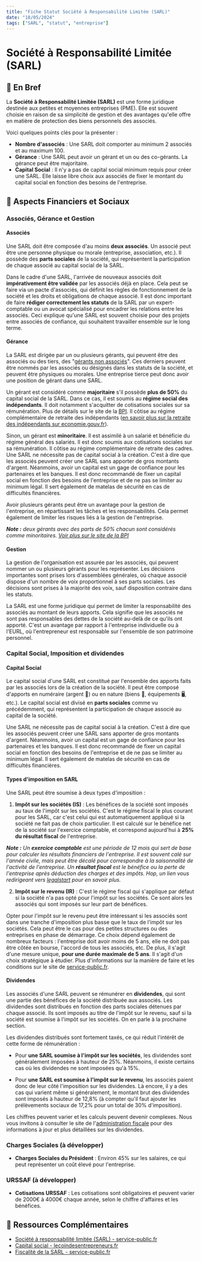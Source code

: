 ```yaml
---
title: "Fiche Statut Société à Responsabilité Limitée (SARL)"
date: "18/05/2024"
tags: ["SARL", "statut", "entreprise"]
---
```


# Société à Responsabilité Limitée (SARL)

## 📝 En Bref

La **Société à Responsabilité Limitée (SARL)** est une forme juridique destinée aux petites et moyennes entreprises (PME). Elle est souvent choisie en raison de sa simplicité de gestion et des avantages qu'elle offre en matière de protection des biens personnels des associés. 

Voici quelques points clés pour la présenter :

- **Nombre d'associés** : Une SARL doit comporter au minimum 2 associés et au maximum 100.
- **Gérance** : Une SARL peut avoir un gérant et un ou des co-gérants. La gérance peut être majoritaire.
- **Capital Social** : Il n'y a pas de capital social minimum requis pour créer une SARL. Elle laisse libre choix aux associés de fixer le montant du capital social en fonction des besoins de l'entreprise.

## 📜 Aspects Financiers et Sociaux

###  Associés, Gérance et Gestion

#### Associés

Une SARL doit être composée d'au moins **deux associés**. Un associé peut être une personne physique ou morale (entreprise, association, etc.). Il possède des **parts sociales** de la société, qui représentent la participation de chaque associé au capital social de la SARL.

Dans le cadre d'une SARL, l'arrivée de nouveaux associés doit **impérativement être validée** par les associés déjà en place. Cela peut se faire via un pacte d'associés, qui définit les règles de fonctionnement de la société et les droits et obligations de chaque associé. Il est donc important de faire **rédiger correctement les statuts** de la SARL par un expert-comptable ou un avocat spécialisé pour encadrer les relations entre les associés. Ceci explique qu'une SARL est souvent choisie pour des projets entre associés de confiance, qui souhaitent travailler ensemble sur le long terme.

#### Gérance

La SARL est dirigée par un ou plusieurs gérants, qui peuvent être des associés ou des tiers, des "[gérants non associés](https://www.l-expert-comptable.com/a/7105-qu-est-ce-qu-un-gerant-non-associe-en-sarl.html)". Ces derniers peuvent être nommés par les associés ou désignés dans les statuts de la société, et peuvent être physiques ou morales. Une entreprise tierce peut donc avoir une position de gérant dans une SARL.

Un gérant est considéré comme **majoritaire** s'il possède **plus de 50%** du capital social de la SARL. Dans ce cas, il est soumis au **régime social des indépendants**. Il doit notamment s'acquitter de cotisations sociales sur sa rémunération. Plus de détails sur le site de la [BPI](https://bpifrance-creation.fr/encyclopedie/statut-du-dirigeant-son-conjoint/regime-social-du-dirigeant/gerant-minoritaire-ou). Il côtise au régime complémentaire de retraite des indépendants ([en savoir plus sur la retraite des indépendants sur economie.gouv.fr](https://www.economie.gouv.fr/entreprises/securite-sociale-independants)).  

Sinon, un gérant est **minoritaire**. Il est assimilé à un salarié et bénéficie du régime général des salariés. Il est donc soumis aux cotisations sociales sur sa rémunération. Il côtise au régime complémentaire de retraite des cadres.
Une SARL ne nécessite pas de capital social à la création. C'est à dire que les associés peuvent créer une SARL sans apporter de gros montants d'argent. Néanmoins, avoir un capital est un gage de confiance pour les partenaires et les banques. Il est donc recommandé de fixer un capital social en fonction des besoins de l'entreprise et de ne pas se limiter au minimum légal. Il sert également de matelas de sécurité en cas de difficultés financières.

Avoir plusieurs gérants peut être un avantage pour la gestion de l'entreprise, en répartissant les tâches et les responsabilités. Cela permet également de limiter les risques liés à la gestion de l'entreprise.

***Note :** deux gérants avec des parts de 50% chacun sont considérés comme minoritaires. [Voir plus sur le site de la BPI](https://bpifrance-creation.fr/encyclopedie/statut-du-dirigeant-son-conjoint/regime-social-du-dirigeant/gerant-minoritaire-ou)*

#### Gestion

La gestion de l'organisation est assurée par les associés, qui peuvent nommer un ou plusieurs gérants pour les représenter. Les décisions importantes sont prises lors d'assemblées générales, où chaque associé dispose d'un nombre de voix proportionnel à ses parts sociales. Les décisions sont prises à la majorité des voix, sauf disposition contraire dans les statuts.

La SARL est une forme juridique qui permet de limiter la responsabilité des associés au montant de leurs apports. Cela signifie que les associés ne sont pas responsables des dettes de la société au-delà de ce qu'ils ont apporté. C'est un avantage par rapport à l'entreprise individuelle ou à l'EURL, où l'entrepreneur est responsable sur l'ensemble de son patrimoine personnel.

### Capital Social, Imposition et dividendes

#### Capital Social

Le capital social d'une SARL est constitué par l'ensemble des apports faits par les associés lors de la création de la société. Il peut être composé d'apports en numéraire (argent 🤑) ou en nature (biens 🏢, équipements 🖥️, etc.). Le capital social est divisé en **parts sociales** comme vu précédemment, qui représentent la participation de chaque associé au capital de la société.

Une SARL ne nécessite pas de capital social à la création. C'est à dire que les associés peuvent créer une SARL sans apporter de gros montants d'argent. Néanmoins, avoir un capital est un gage de confiance pour les partenaires et les banques. Il est donc recommandé de fixer un capital social en fonction des besoins de l'entreprise et de ne pas se limiter au minimum légal. Il sert également de matelas de sécurité en cas de difficultés financières.

#### Types d'imposition en SARL

Une SARL peut être soumise à deux types d'imposition :

1. **Impôt sur les sociétés (IS)** : Les bénéfices de la société sont imposés au taux de l'impôt sur les sociétés. C'est le régime fiscal le plus courant pour les SARL, car c'est celui qui est automatiquement appliqué si la société ne fait pas de choix particulier. Il est calculé sur le bénéfice net de la société sur l'exercice comptable, et correspond aujourd'hui à **25% du résultat fiscal** de l'entreprise. 

***Note :** Un **exercice comptable** est une période de 12 mois qui sert de base pour calculer les résultats financiers de l'entreprise. Il est souvent calé sur l'année civile, mais peut être décalé pour correspondre à la saisonnalité de l'activité de l'entreprise. Un **résultat fiscal** est le bénéfice ou la perte de l'entreprise après déduction des charges et des impôts. Hop, un lien vous redirigeant vers [legalstart](https://www.legalstart.fr/fiches-pratiques/comptabilite-entreprise/resultat-fiscal) pour en savoir plus.*

2. **Impôt sur le revenu (IR)** : C'est le régime fiscal qui s'applique par défaut si la société n'a pas opté pour l'impôt sur les sociétés. Ce sont alors les associés qui sont imposés sur leur part de bénéfices. 

Opter pour l'impôt sur le revenu peut être intéressant si les associés sont dans une tranche d'imposition plus basse que le taux de l'impôt sur les sociétés. Cela peut être le cas pour des petites structures ou des entreprises en phase de démarrage. Ce choix dépend également de nombreux facteurs : l'entreprise doit avoir moins de 5 ans, elle ne doit pas être côtée en bourse, l'accord de tous les associés, etc. De plus, il s'agit d'une mesure unique, **pour une durée maximale de 5 ans**. Il s'agit d'un choix stratégique à étudier. Plus d'informations sur la manière de faire et les conditions sur le site de [service-public.fr](https://entreprendre.service-public.fr/vosdroits/F31265).

#### Dividendes

Les associés d'une SARL peuvent se rémunérer en **dividendes**, qui sont une partie des bénéfices de la société distribuée aux associés. Les dividendes sont distribués en fonction des parts sociales détenues par chaque associé. Ils sont imposés au titre de l'impôt sur le revenu, sauf si la société est soumise à l'impôt sur les sociétés. On en parle à la prochaine section.

Les dividendes distribués sont fortement taxés, ce qui réduit l'intérêt de cette forme de rémunération :

- Pour **une SARL soumise à l'impôt sur les sociétés**, les dividendes sont généralement imposées à hauteur de 25%. Néanmoins, il existe certains cas où les dividendes ne sont imposées qu'à 15%.

- Pour **une SARL est soumise à l'impôt sur le revenu**, les associés paient donc de leur côté l'imposition sur les dividendes. Là encore, il y a des cas qui varient même si généralement, le montant brut des dividendes sont imposés à hauteur de 12,8% (à compter qu'il faut ajouter les prélèvements sociaux de 17,2% pour un total de 30% d'imposition).

Les chiffres peuvent varier et les calculs peuvent devenir complexes. Nous vous invitons à consulter le site de l'[administration fiscale](https://entreprendre.service-public.fr/vosdroits/F32963) pour des informations à jour et plus détaillées sur les dividendes.

### Charges Sociales (à développer)

- **Charges Sociales du Président** : Environ 45% sur les salaires, ce qui peut représenter un coût élevé pour l'entreprise.

### URSSAF (à développer)
- **Cotisations URSSAF** : Les cotisations sont obligatoires et peuvent varier de 2000€ à 4000€ chaque année, selon le chiffre d'affaires et les bénéfices.

## 🛜 Ressources Complémentaires

- [Société à responsabilité limitée (SARL) - service-public.fr](https://entreprendre.service-public.fr/vosdroits/F37411)
- [Capital social - lecoindesentrepreneurs.fr](https://www.lecoindesentrepreneurs.fr/le-capital-social/)
-  [Fiscalité de la SARL - service-public.fr](https://entreprendre.service-public.fr/vosdroits/F36211 )
